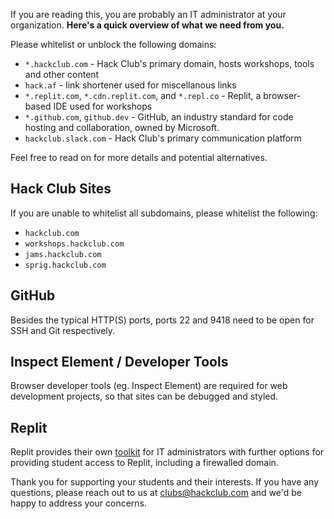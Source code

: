 
<Letterhead
title="Hack Club for IT Administrators"
img="https://workshop-cards.hackclub.com/For IT Admins.png?brand=HQ&fontSize=300px"
path="filters.mdx">

If you are reading this, you are probably an IT administrator at your organization. **Here's a quick overview of what we need from you.**

Please whitelist or unblock the following domains:

- `*.hackclub.com` - Hack Club's primary domain, hosts workshops, tools and other content
- `hack.af` - link shortener used for miscellanous links
- `*.replit.com`, `*.cdn.replit.com`, and `*.repl.co` - Replit, a browser-based IDE used for workshops
- `*.github.com`, `github.dev` - GitHub, an industry standard for code hosting and collaboration, owned by Microsoft.
- `hackclub.slack.com` - Hack Club's primary communication platform

Feel free to read on for more details and potential alternatives.

## Hack Club Sites

If you are unable to whitelist all subdomains, please whitelist the following:

- `hackclub.com`
- `workshops.hackclub.com`
- `jams.hackclub.com`
- `sprig.hackclub.com`

## GitHub

Besides the typical HTTP(S) ports, ports 22 and 9418 need to be open for SSH and Git respectively.

## Inspect Element / Developer Tools

Browser developer tools (eg. Inspect Element) are required for web development projects, so that sites can be debugged and styled.

## Replit

Replit provides their own [toolkit](https://docs.replit.com/teams-edu/it-administrators-toolkit) for IT administrators with further options for providing student access to Replit, including a firewalled domain.

Thank you for supporting your students and their interests. If you have any questions, please reach out to us at [clubs@hackclub.com](mailto:clubs@hackclub.com) and we'd be happy to address your concerns.

</Letterhead>
